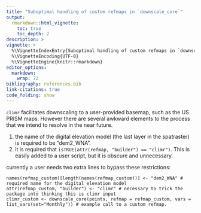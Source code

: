 ```yaml
---
title: "Suboptimal handling of custom refmaps in `downscale_core`"
output: 
  rmarkdown::html_vignette:
    toc: true
    toc_depth: 2
description: >
vignette: >
  %\VignetteIndexEntry{Suboptimal handling of custom refmaps in `downscale_core`}
  %\VignetteEncoding{UTF-8}
  %\VignetteEngine{knitr::rmarkdown}
editor_options: 
  markdown: 
    wrap: 72
bibliography: references.bib
link-citations: true
code_folding: show
---
```


`climr` facilitates downscaling to a user-provided basemap, such as the US PRISM maps. However there are several awkward elements to the process that we intend to resolve in the near future. 

1. the name of the digital elevation model (the last layer in the spatraster) is required to be "dem2_WNA".
2. it is required that `isTRUE(attr(refmap, "builder") == "climr")`. This is easily added to a user script, but it is obscure and unnecessary. 

currently a user needs two extra lines to bypass these restrictions: 

```
names(refmap_custom)[length(names(refmap_custom))] <- "dem2_WNA" # required name for the digital elevation model
attr(refmap_custom, "builder") <- "climr" # necessary to trick the package into thinking this is climr input
climr_custom <- downscale_core(points, refmap = refmap_custom, vars = list_vars(set="Monthly")) # example call to a custom refmap. 
```



